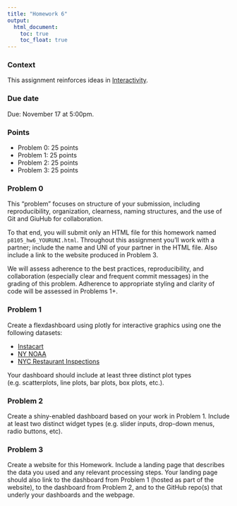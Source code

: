 ```yaml
---
title: "Homework 6"
output:
  html_document: 
    toc: true
    toc_float: true
---
```


### Context

This assignment reinforces ideas in [Interactivity](topic_interactivity.html). 

### Due date

Due: November 17 at 5:00pm. 

### Points

* Problem 0: 25 points
* Problem 1: 25 points
* Problem 2: 25 points
* Problem 3: 25 points


### Problem 0

This "problem" focuses on structure of your submission, including reproducibility, organization, clearness, naming structures, and the use of Git and GiuHub for collaboration. 

To that end, you will submit only an HTML file for this homework named `p8105_hw6_YOURUNI.html`. Throughout this assignment you'll work with a partner; include the name and UNI of your partner in the HTML file. Also include a link to the website produced in Problem 3. 

We will assess adherence to the best practices, reproducibility, and collaboration (especially clear and frequent commit messages) in the grading of this problem. Adherence to appropriate styling and clarity of code will be assessed in Problems 1+. 


### Problem 1

Create a flexdashboard using plotly for interactive graphics using one the following datasets:

* [Instacart](dataset_instacart.html)
* [NY NOAA](dataset_noaa.html)
* [NYC Restaurant Inspections](dataset_restaurant_inspections.html)

Your dashboard should include at least three distinct plot types (e.g. scatterplots, line plots, bar plots, box plots, etc.). 


### Problem 2

Create a shiny-enabled dashboard based on your work in Problem 1. Include at least two distinct widget types (e.g. slider inputs, drop-down menus, radio buttons, etc).


### Problem 3

Create a website for this Homework. Include a landing page that describes the data you used and any relevant processing steps. Your landing page should also link to the dashboard from Problem 1 (hosted as part of the website), to the dashboard from Problem 2, and to the GitHub repo(s) that underly your dashboards and the webpage. 
